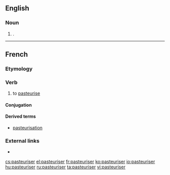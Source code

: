 ==English==

===Noun===
{{en-noun}}

# {{cx|lang=en|British spelling}} {{alt form of|pasteurizer|lang=en}}.

----

==French==

===Etymology===
{{suffix|pasteur|iser|lang=fr}}

===Verb===
{{fr-verb}}

# to [[pasteurise]]

====Conjugation====
{{fr-conj-er|pasteuris|avoir}}

====Derived terms====
* [[pasteurisation]]

===External links===
* {{R:TLFi}}

[[cs:pasteuriser]]
[[el:pasteuriser]]
[[fr:pasteuriser]]
[[ko:pasteuriser]]
[[io:pasteuriser]]
[[hu:pasteuriser]]
[[ru:pasteuriser]]
[[ta:pasteuriser]]
[[vi:pasteuriser]]